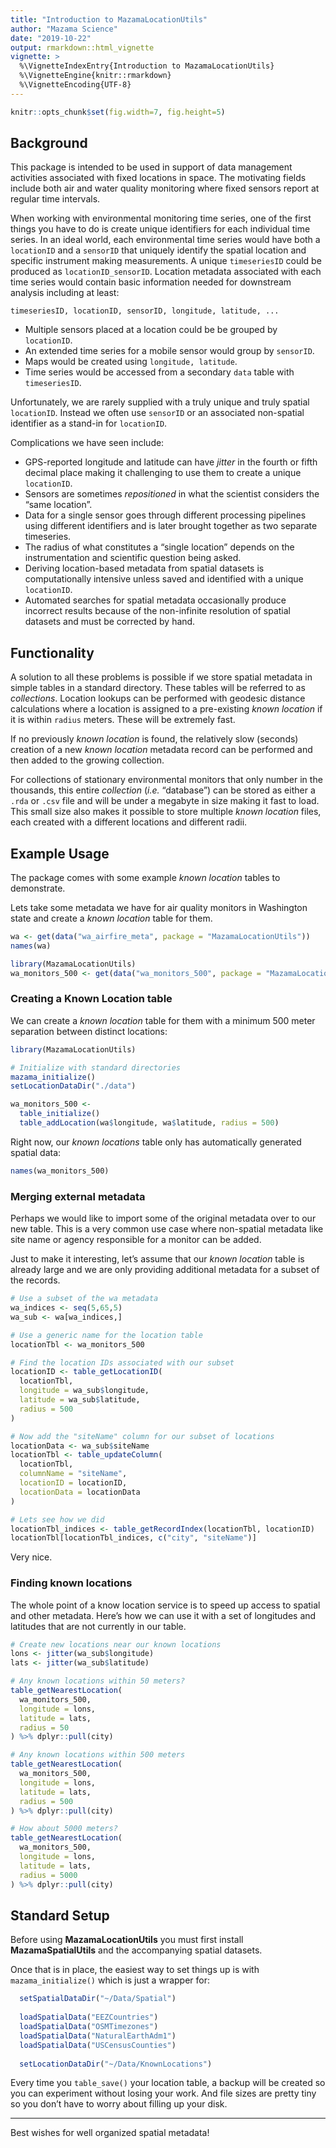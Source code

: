 ```yaml
---
title: "Introduction to MazamaLocationUtils"
author: "Mazama Science"
date: "2019-10-22"
output: rmarkdown::html_vignette
vignette: >
  %\VignetteIndexEntry{Introduction to MazamaLocationUtils}
  %\VignetteEngine{knitr::rmarkdown}
  %\VignetteEncoding{UTF-8}
---
```


```r
knitr::opts_chunk$set(fig.width=7, fig.height=5)
```

## Background

This package is intended to be used in support of data management activities
associated with fixed locations in space. The motivating fields include both
air and water quality monitoring where fixed sensors report at regular time 
intervals.

When working with environmental monitoring time series, one of the first things
you have to do is create unique identifiers for each individual time series. In 
an ideal world, each environmental time series would have both a 
`locationID` and a `sensorID` that uniquely identify the spatial location and 
specific instrument making measurements. A unique `timeseriesID` could
be produced as `locationID_sensorID`. Location metadata associated with each
time series would contain basic information needed for downstream analysis
including at least:

`timeseriesID, locationID, sensorID, longitude, latitude, ...`

* Multiple sensors placed at a location could be be grouped by `locationID`.
* An extended time series for a mobile sensor would group by `sensorID`.
* Maps would be created using `longitude, latitude`.
* Time series would be accessed from a secondary `data` table with `timeseriesID`.

Unfortunately, we are rarely supplied with a truly unique and truly spatial 
`locationID`. Instead we often use `sensorID` or an associated non-spatial
identifier as a stand-in for `locationID`.

Complications we have seen include:

* GPS-reported longitude and latitude can have _jitter_ in the fourth or fifth 
decimal place making it challenging to use them to create a unique `locationID`.
* Sensors are sometimes _repositioned_ in what the scientist considers the "same 
location".
* Data for a single sensor goes through different processing pipelines using
different identifiers and is later brought together as two separate timeseries.
* The radius of what constitutes a "single location" depends on the 
instrumentation and scientific question being asked.
* Deriving location-based metadata from spatial datasets is computationally 
intensive unless saved and identified with a unique `locationID`.
* Automated searches for spatial metadata occasionally produce incorrect results
because of the non-infinite resolution of spatial datasets and must be corrected
by hand.

## Functionality

A solution to all these problems is possible if we store spatial metadata in
simple tables in a standard directory. These tables will be referred to as 
_collections_. Location lookups can be performed with
geodesic distance calculations where a location is assigned to a pre-existing
_known location_ if it is within `radius` meters. These will be extremely fast.

If no previously _known location_ is found, the relatively slow (seconds)
creation of a new _known location_ metadata record can be performed and then 
added to the growing collection.

For collections of stationary environmental monitors that only number in the 
thousands, this entire _collection_ (_i.e._ "database") can be stored as either a 
`.rda` or `.csv` file and will be under a megabyte in size making it fast to 
load. This small size also makes it possible to store multiple _known location_ 
files, each created with a different locations and different radii.

## Example Usage

The package comes with some example _known location_ tables to demonstrate.

Lets take some metadata we have for air quality monitors in Washington state and
create a _known location_ table for them.

```r
wa <- get(data("wa_airfire_meta", package = "MazamaLocationUtils"))
names(wa)
```

```r
library(MazamaLocationUtils)
wa_monitors_500 <- get(data("wa_monitors_500", package = "MazamaLocationUtils"))
```

### Creating a Known Location table

We can create a _known location_ table for them with a minimum 500 meter
separation between distinct locations:

```r
library(MazamaLocationUtils)

# Initialize with standard directories
mazama_initialize()
setLocationDataDir("./data")

wa_monitors_500 <-
  table_initialize() 
  table_addLocation(wa$longitude, wa$latitude, radius = 500) 
```

Right now, our _known locations_ table only has automatically generated
spatial data:

```r
names(wa_monitors_500)
```

### Merging external metadata

Perhaps we would like to import some of the original metadata over to our new 
table. This is a very common use case where non-spatial metadata like site name
or agency responsible for a monitor can be added.

Just to make it interesting, let's assume that our _known location_ table is
already large and we are only providing additional metadata for a subset of the
records.

```r
# Use a subset of the wa metadata
wa_indices <- seq(5,65,5)
wa_sub <- wa[wa_indices,]

# Use a generic name for the location table
locationTbl <- wa_monitors_500

# Find the location IDs associated with our subset
locationID <- table_getLocationID(
  locationTbl, 
  longitude = wa_sub$longitude, 
  latitude = wa_sub$latitude, 
  radius = 500
)

# Now add the "siteName" column for our subset of locations
locationData <- wa_sub$siteName
locationTbl <- table_updateColumn(
  locationTbl, 
  columnName = "siteName", 
  locationID = locationID, 
  locationData = locationData
)

# Lets see how we did
locationTbl_indices <- table_getRecordIndex(locationTbl, locationID)
locationTbl[locationTbl_indices, c("city", "siteName")]
```

Very nice.

### Finding known locations

The whole point of a know location service is to speed up access to spatial
and other metadata. Here's how we can use it with a set of longitudes and
latitudes that are not currently in our table.

```r
# Create new locations near our known locations
lons <- jitter(wa_sub$longitude) 
lats <- jitter(wa_sub$latitude)

# Any known locations within 50 meters?
table_getNearestLocation(
  wa_monitors_500,
  longitude = lons,
  latitude = lats,
  radius = 50
) %>% dplyr::pull(city)

# Any known locations within 500 meters
table_getNearestLocation(
  wa_monitors_500,
  longitude = lons,
  latitude = lats,
  radius = 500
) %>% dplyr::pull(city)

# How about 5000 meters?
table_getNearestLocation(
  wa_monitors_500,
  longitude = lons,
  latitude = lats,
  radius = 5000
) %>% dplyr::pull(city)

```

## Standard Setup

Before using **MazamaLocationUtils** you must first install **MazamaSpatialUtils**
and the accompanying spatial datasets.

Once that is in place, the easiest way to set things up is with 
`mazama_initialize()` which is just a wrapper for:

```r
  setSpatialDataDir("~/Data/Spatial")
  
  loadSpatialData("EEZCountries")
  loadSpatialData("OSMTimezones")
  loadSpatialData("NaturalEarthAdm1")
  loadSpatialData("USCensusCounties")
  
  setLocationDataDir("~/Data/KnownLocations")
```

Every time you `table_save()` your location table, a backup will be created
so you can experiment without losing your work. And file sizes are pretty tiny
so you don't have to worry about filling up your disk.

----

Best wishes for well organized spatial metadata!